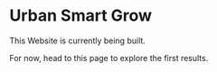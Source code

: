 
<Head>
  <title>Urban Smart Grow</title>
</Head>

# Urban Smart Grow

This Website is currently being built.

For now, head to <Link href='aerotower/models'>this page</Link> to
explore the first results.

